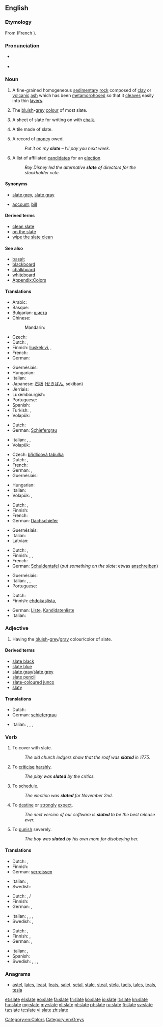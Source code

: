 {{wikipedia|Slate (disambiguation)}}
==English==

===Etymology===
From {{etyl|fro}} {{term|esclate|lang=fro}} (French {{term|éclat|lang=fr}}).

===Pronunciation===
* {{IPA|/sleɪt/}} {{X-SAMPA|/sleIt/}}
* {{rhymes|eɪt}}

===Noun===
{{wikipedia}}
{{en-noun}}

# {{uncountable}} A fine-grained homogeneous [[sedimentary]] [[rock]] composed of [[clay]] or [[volcanic]] [[ash]] which has been [[metamorphose]]d so that it [[cleave]]s easily into thin [[layer]]s.
# {{uncountable}} The [[bluish]]-[[grey]] [[colour]] of most slate.
#: {{color panel|708090}}
# {{countable}} A sheet of slate for writing on with [[chalk]].
# {{countable}} A tile made of slate.
# {{countable}} A record of [[money]] owed.
#: ''Put it on my '''slate''' – I’ll pay you next week.''
# {{countable}} A list of affiliated [[candidate]]s for an [[election]].
#: ''Roy Disney led the alternative '''slate''' of directors for the stockholder vote.''

====Synonyms====
* {{sense|colour/color}} [[slate grey]], [[slate gray]]
* {{sense|record of money owed}} [[account]], [[bill]]

====Derived terms====
* [[clean slate]]
* [[on the slate]]
* [[wipe the slate clean]]

====See also====
* [[basalt]]
* [[blackboard]]
* [[chalkboard]]
* [[whiteboard]]
* [[Appendix:Colors]]

====Translations====
{{trans-top|rock}}
* Arabic: {{t-|ar|أردواز|m|alt=أَرْدواز|tr='ardwaaz}}
* Basque: {{t-|eu|arbela}}
* Bulgarian: [[шиста]] {{f}}
* Chinese:
*: Mandarin: {{t-|cmn|板岩|tr=bǎnyán|sc=Hani}}
* Czech: {{t+|cs|břidlice|f}}
* Dutch: {{t+|nl|lei|n}}, {{t+|nl|leisteen|n}}
* Finnish: [[liuskekivi]], {{t-|fi|saviliuske}}, {{t+|fi|liuske}}
* French: {{t+|fr|ardoise}}
* German: {{t+|de|Schiefer}}
{{trans-mid}}
* Guernésiais: {{tø|roa-grn|dardaise|f}}
* Hungarian: {{t|hu|pala}}
* Italian: {{t+|it|ardesia}}
* Japanese: [[石板]] ([[せきばん]], sekiban)
* Jèrriais: {{tø|roa-jer|ardouaise|f}}
* Luxembourgish: {{t-|lb|Lee|f}}
* Portuguese: {{t-|pt|ardósia|f}}
* Spanish: {{t-|es|pizarra}}
* Turkish: {{t+|tr|arduvaz}}, {{t-|tr|kayağantaş}}
* Volapük: {{t+|vo|slet}}
{{trans-bottom}}

{{trans-top|colour/color}}
* Dutch: {{t+|nl|leigrijs|n}}
* German: [[Schiefergrau]]
{{trans-mid}}
* Italian: {{t+|it|ardesia}}, {{t+|it|grigio ardesia}}, {{t-|it|nero ardesia}}
* Volapük: {{t-|vo|sletaköl}}
{{trans-bottom}}

{{trans-top|sheet of slate for writing on}}
* Czech: [[břidlicová tabulka]] {{f}}
* Dutch: {{t+|nl|lei|n}}, {{t+|nl|schoolbord|n}}
* French: {{t+|fr|ardoise|f}}
* German: {{t+|de|Tafel}}, {{t+|de|Schiefertafel}}
* Guernésiais: {{tø|roa-grn|dardaise|f}}
{{trans-mid}}
* Hungarian: {{t|hu|palatábla}}
* Italian: {{t+|it|lavagna|f}}
* Volapük: {{t+|vo|sletot}}, {{t+|vo|sletagliv}}
{{trans-bottom}}

{{trans-top|tile}}
* Dutch: {{t+|nl|lei|n}}, {{t+|nl|leisteen|m}}
* Finnish: {{t-|fi|liuskekivi}}
* French: {{t+|fr|ardoise|f}}
* German: [[Dachschiefer]]
{{trans-mid}}
* Guernésiais: {{tø|roa-grn|dardaise|f}}
* Italian: {{t-|it|tegola d'ardesia}}
* Latvian: {{t-|lv|šīferis|m}}
{{trans-bottom}}

{{trans-top|record of money owed}}
* Dutch: {{t+|nl|bon}}, {{qualifier|Flemish}} {{t-|nl|poef|f}}
* Finnish: {{t+|fi|piikki}}, {{t+|fi|tili}}, {{t+|fi|lasku}}
* French: {{t+|fr|ardoise|f}}
* German: [[Schuldentafel]] (''put something on the slate'': etwas [[anschreiben]])
{{trans-mid}}
* Guernésiais: {{tø|roa-grn|dardaise|f}}
* Italian: {{t-|it|conto aperto}}, {{t-|it|a credito}}, {{t+|it|conto}}
* Portuguese: {{t+|pt|conta|m}}
{{trans-bottom}}

{{trans-top|list of candidates for an election}}
* Dutch: {{t-|nl|kandidatenlijst|f}}
* Finnish: [[ehdokaslista]], {{t+|fi|lista}}
{{trans-mid}}
* German: [[Liste]], [[Kandidatenliste]]
* Italian: {{t-|it|lista candidati}}
{{trans-bottom}}

===Adjective===
{{en-adj|-}}

# Having the [[bluish]]-[[grey]]/[[gray]] colour/color of slate.

====Derived terms====
* [[slate black]]
* [[slate blue]]
* [[slate gray]]/[[slate grey]]
* [[slate pencil]]
* [[slate-coloured junco]]
* [[slaty]]

====Translations====
{{trans-top|bluish-grey/gray like slate}}
* Dutch: {{t+|nl|leigrijs}}
* German: [[schiefergrau]]
{{trans-mid}}
* Italian: {{t+|it|ardesia}}, {{t-|it|blu ardesia}}, {{t-|it|nero ardesia}}, {{t+|it|grigio ardesia}}
{{trans-bottom}}

===Verb===
{{en-verb|slates|slating|slated}}

# To cover with slate.
#: ''The old church ledgers show that the roof was '''slated''' in 1775.''
# {{chiefly|British}} To [[criticise]] [[harshly]].
#: ''The play was '''slated''' by the critics.''
# {{chiefly|US}} To [[schedule]].
#: ''The election was '''slated''' for November 2nd.''
# {{chiefly|US}} To [[destine]] or [[strongly]] [[expect]].
#: ''The next version of our software is '''slated''' to be the best release ever.''
# To [[punish]] severely.
#: ''The boy was '''slated''' by his own mom for disobeying her.''

====Translations====
{{trans-top|criticise/criticize harshly}}
* Dutch: {{t+|nl|afmaken}}, {{t-|nl|met de grond gelijk maken}}
* Finnish: {{t-|fi|murskata}}
* German: [[verreissen]]
{{trans-mid}}
* Italian: {{t-|it|stroncare}}, {{t-|it|fare a pezzi}}
* Swedish: {{t-|sv|fördöma}}
{{trans-bottom}}

{{trans-top|schedule}}
* Dutch: {{t+|nl|plannen}}, {{t+|nl|vastleggen}} {{t+|nl|op}}/{{t+|nl|voor}}
* Finnish: {{t-|fi|aikatauluttaa}}
* German: {{t-|de|ansetzen}}, {{t+|de|planen}}
{{trans-mid}}
* Italian: {{t+|it|programmare}}, {{t+|it|prevedere}}, {{t+|it|pianificare}}, {{t-|it|mettere in lista}}
* Swedish: {{t+|sv|planera}}, {{t-|sv|schemalägga}}
{{trans-bottom}}

{{trans-top|destine}}
* Dutch: {{t+|nl|voorzien}}, {{t-|nl|voorbestemmen}}
* Finnish: {{t+|fi|odottaa}}, {{t+|fi|uskoa}}
* German: {{t+|de|vorsehen}}, {{t+|de|bestimmen}}
{{trans-mid}}
* Italian: {{t-|it|destinare}}, {{t+|it|prevedere}}
* Spanish: {{t-|es|destinar}}
* Swedish: {{t+|sv|förutspå}}, {{t+|sv|förutse}}, {{t+|sv|förutsäga}}, {{t+|sv|förvänta}}
{{trans-bottom}}

===Anagrams===
* [[astel#English|astel]], [[lates#English|lates]], [[least#English|least]], [[leats#English|leats]], [[salet#English|salet]], [[setal#English|setal]], [[stale#English|stale]], [[steal#English|steal]], [[stela#English|stela]], [[taels#English|taels]], [[tales#English|tales]], [[teals#English|teals]], [[tesla#English|tesla]]

[[Category:en:Colors]]
[[Category:en:Greys]]

[[et:slate]]
[[el:slate]]
[[eo:slate]]
[[fa:slate]]
[[fr:slate]]
[[ko:slate]]
[[io:slate]]
[[it:slate]]
[[kn:slate]]
[[hu:slate]]
[[mg:slate]]
[[my:slate]]
[[nl:slate]]
[[pl:slate]]
[[pt:slate]]
[[ru:slate]]
[[fi:slate]]
[[sv:slate]]
[[ta:slate]]
[[te:slate]]
[[vi:slate]]
[[zh:slate]]